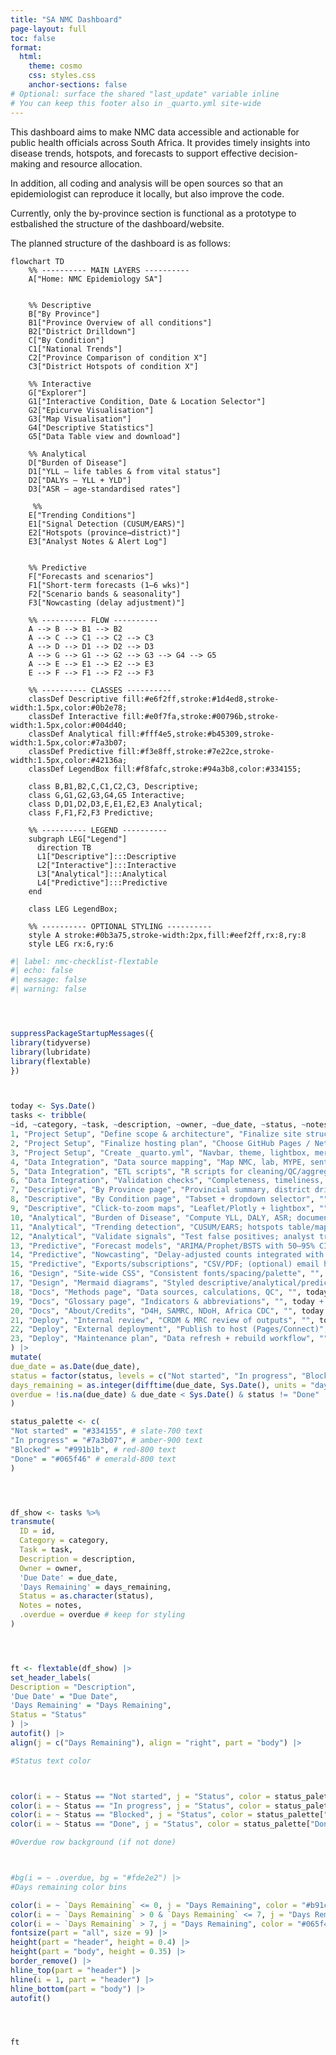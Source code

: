 ```yaml
---
title: "SA NMC Dashboard"
page-layout: full
toc: false
format:
  html:
    theme: cosmo
    css: styles.css
    anchor-sections: false
# Optional: surface the shared "last_update" variable inline
# You can keep this footer also in _quarto.yml site-wide
---
```


This dashboard aims to make NMC data accessible and actionable for public health officials across South Africa. It provides timely insights into disease trends, hotspots, and forecasts to support effective decision-making and resource allocation.

In addition, all coding and analysis will be open sources so that an epidemiologist can reproduce it locally, but also improve the code.

Currently, only the by-province section is functional as a prototype to estbalished the structure of the dashboard/website.


The planned structure of the dashboard is as follows:
```mermaid
flowchart TD
    %% ---------- MAIN LAYERS ----------
    A["Home: NMC Epidemiology SA"]


    %% Descriptive
    B["By Province"]
    B1["Province Overview of all conditions"]
    B2["District Drilldown"]
    C["By Condition"]
    C1["National Trends"]
    C2["Province Comparison of condition X"]
    C3["District Hotspots of condition X"]

    %% Interactive
    G["Explorer"]
    G1["Interactive Condition, Date & Location Selector"]
    G2["Epicurve Visualisation"]
    G3["Map Visualisation"]
    G4["Descriptive Statistics"]
    G5["Data Table view and download"]

    %% Analytical
    D["Burden of Disease"]
    D1["YLL — life tables & from vital status"]
    D2["DALYs — YLL + YLD"]
    D3["ASR — age-standardised rates"]

     %%
    E["Trending Conditions"]
    E1["Signal Detection (CUSUM/EARS)"]
    E2["Hotspots (province→district)"]
    E3["Analyst Notes & Alert Log"]


    %% Predictive
    F["Forecasts and scenarios"]
    F1["Short-term forecasts (1–6 wks)"]
    F2["Scenario bands & seasonality"]
    F3["Nowcasting (delay adjustment)"]

    %% ---------- FLOW ----------
    A --> B --> B1 --> B2
    A --> C --> C1 --> C2 --> C3
    A --> D --> D1 --> D2 --> D3
    A --> G --> G1 --> G2 --> G3 --> G4 --> G5
    A --> E --> E1 --> E2 --> E3
    E --> F --> F1 --> F2 --> F3

    %% ---------- CLASSES ----------
    classDef Descriptive fill:#e6f2ff,stroke:#1d4ed8,stroke-width:1.5px,color:#0b2e78;
    classDef Interactive fill:#e0f7fa,stroke:#00796b,stroke-width:1.5px,color:#004d40;
    classDef Analytical fill:#fff4e5,stroke:#b45309,stroke-width:1.5px,color:#7a3b07;
    classDef Predictive fill:#f3e8ff,stroke:#7e22ce,stroke-width:1.5px,color:#42136a;
    classDef LegendBox fill:#f8fafc,stroke:#94a3b8,color:#334155;

    class B,B1,B2,C,C1,C2,C3, Descriptive;
    class G,G1,G2,G3,G4,G5 Interactive;
    class D,D1,D2,D3,E,E1,E2,E3 Analytical;
    class F,F1,F2,F3 Predictive;

    %% ---------- LEGEND ----------
    subgraph LEG["Legend"]
      direction TB
      L1["Descriptive"]:::Descriptive
      L2["Interactive"]:::Interactive
      L3["Analytical"]:::Analytical
      L4["Predictive"]:::Predictive
    end

    class LEG LegendBox;

    %% ---------- OPTIONAL STYLING ----------
    style A stroke:#0b3a75,stroke-width:2px,fill:#eef2ff,rx:8,ry:8
    style LEG rx:6,ry:6

```



```r
#| label: nmc-checklist-flextable
#| echo: false
#| message: false
#| warning: false




suppressPackageStartupMessages({
library(tidyverse)
library(lubridate)
library(flextable)
})



today <- Sys.Date()
tasks <- tribble(
~id, ~category, ~task, ~description, ~owner, ~due_date, ~status, ~notes,
1, "Project Setup", "Define scope & architecture", "Finalize site structure (Province/Condition/BoD/Trending/Forecasts)", "", today + 8, "Not started", "",
2, "Project Setup", "Finalize hosting plan", "Choose GitHub Pages / Netlify / Posit Connect", "", today + 9, "Not started", "",
3, "Project Setup", "Create _quarto.yml", "Navbar, theme, lightbox, mermaid config", "", today + 10, "In progress", "",
4, "Data Integration", "Data source mapping", "Map NMC, lab, MYPE, sentinel feeds", "", today + 13, "Not started", "Include canonical district dictionary",
5, "Data Integration", "ETL scripts", "R scripts for cleaning/QC/aggregation", "", today + 17, "Not started", "",
6, "Data Integration", "Validation checks", "Completeness, timeliness, duplicates", "", today + 20, "Not started", "",
7, "Descriptive", "By Province page", "Provincial summary, district drilldown, maps", "", today + 24, "Not started", "",
8, "Descriptive", "By Condition page", "Tabset + dropdown selector", "", today + 27, "Not started", "",
9, "Descriptive", "Click-to-zoom maps", "Leaflet/Plotly + lightbox", "", today + 29, "Not started", "",
10, "Analytical", "Burden of Disease", "Compute YLL, DALY, ASR; document assumptions", "", today + 35, "Not started", "",
11, "Analytical", "Trending detection", "CUSUM/EARS; hotspots table/map", "", today + 39, "Not started", "",
12, "Analytical", "Validate signals", "Test false positives; analyst triage", "", today + 41, "Not started", "",
13, "Predictive", "Forecast models", "ARIMA/Prophet/BSTS with 50–95% CI", "", today + 45, "Not started", "",
14, "Predictive", "Nowcasting", "Delay-adjusted counts integrated with signals", "", today + 47, "Not started", "",
15, "Predictive", "Exports/subscriptions", "CSV/PDF; (optional) email hooks later", "", today + 50, "Not started", "",
16, "Design", "Site-wide CSS", "Consistent fonts/spacing/palette", "", today + 51, "Not started", "",
17, "Design", "Mermaid diagrams", "Styled descriptive/analytical/predictive + SVG", "", today + 6, "Done", "Exported SVG + lightbox",
18, "Docs", "Methods page", "Data sources, calculations, QC", "", today + 53, "Not started", "",
19, "Docs", "Glossary page", "Indicators & abbreviations", "", today + 55, "Not started", "",
20, "Docs", "About/Credits", "D4H, SAMRC, NDoH, Africa CDC", "", today + 56, "Not started", "",
21, "Deploy", "Internal review", "CRDM & MRC review of outputs", "", today + 75, "Not started", "",
22, "Deploy", "External deployment", "Publish to host (Pages/Connect)", "", today + 80, "Not started", "",
23, "Deploy", "Maintenance plan", "Data refresh + rebuild workflow", "", today + 85, "Not started", ""
) |>
mutate(
due_date = as.Date(due_date),
status = factor(status, levels = c("Not started", "In progress", "Blocked", "Done")),
days_remaining = as.integer(difftime(due_date, Sys.Date(), units = "days")),
overdue = !is.na(due_date) & due_date < Sys.Date() & status != "Done"
)

status_palette <- c(
"Not started" = "#334155", # slate-700 text
"In progress" = "#7a3b07", # amber-900 text
"Blocked" = "#991b1b", # red-800 text
"Done" = "#065f46" # emerald-800 text
)




df_show <- tasks %>%
transmute(
  ID = id,
  Category = category,
  Task = task,
  Description = description,
  Owner = owner,
  'Due Date' = due_date,
  'Days Remaining' = days_remaining,
  Status = as.character(status),
  Notes = notes,
  .overdue = overdue # keep for styling
)




ft <- flextable(df_show) |>
set_header_labels(
Description = "Description",
'Due Date' = "Due Date",
'Days Remaining' = "Days Remaining",
Status = "Status"
) |>
autofit() |>
align(j = c("Days Remaining"), align = "right", part = "body") |>

#Status text color



color(i = ~ Status == "Not started", j = "Status", color = status_palette["Not started"]) |>
color(i = ~ Status == "In progress", j = "Status", color = status_palette["In progress"]) |>
color(i = ~ Status == "Blocked", j = "Status", color = status_palette["Blocked"]) |>
color(i = ~ Status == "Done", j = "Status", color = status_palette["Done"]) |>

#Overdue row background (if not done)



#bg(i = ~ .overdue, bg = "#fde2e2") |>
#Days remaining color bins

color(i = ~ `Days Remaining` <= 0, j = "Days Remaining", color = "#b91c1c") |>
color(i = ~ `Days Remaining` > 0 & `Days Remaining` <= 7, j = "Days Remaining", color = "#b45309") |>
color(i = ~ `Days Remaining` > 7, j = "Days Remaining", color = "#065f46") |>
fontsize(part = "all", size = 9) |>
height(part = "header", height = 0.4) |>
height(part = "body", height = 0.35) |>
border_remove() |>
hline_top(part = "header") |>
hline(i = 1, part = "header") |>
hline_bottom(part = "body") |>
autofit()




ft
```